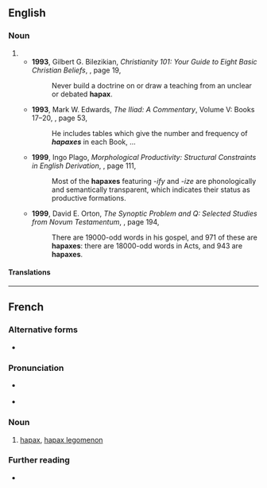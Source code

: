 ==English==

===Noun===
{{en-noun|es}}

# {{ellipsis of|hapax legomenon|lang=en}}
#* '''1993''', Gilbert G. Bilezikian, ''Christianity 101: Your Guide to Eight Basic Christian Beliefs'', {{ISBN|0310577012}}, page 19,
#*: Never build a doctrine on or draw a teaching from an unclear or debated '''hapax'''.
#* '''1993''', Mark W. Edwards, ''The Iliad: A Commentary'', Volume V: Books 17–20, {{ISBN|0521312086}}, page 53,
#*: He includes tables which give the number and frequency of '''''hapaxes''''' in each Book, ...
#* '''1999''', Ingo Plago, ''Morphological Productivity: Structural Constraints in English Derivation'', {{ISBN|3110158337}}, page 111,
#*: Most of the '''hapaxes''' featuring ''-ify'' and ''-ize'' are phonologically and semantically transparent, which indicates their status as productive formations.
#* '''1999''', David E. Orton, ''The Synoptic Problem and Q: Selected Studies from Novum Testamentum'', {{ISBN|9004113401}}, page 194,
#*: There are 19000-odd words in his gospel, and 971 of these are '''hapaxes''': there are 18000-odd words in Acts, and 943 are '''hapaxes'''.

====Translations====
{{trans-see|hapax legomenon}}

----

==French==

===Alternative forms===
* {{l|fr|apax}} {{qualifier|rare}}

===Pronunciation===
* {{fr-muteh}} {{fr-IPA|hapaxe}}
* {{rhymes|aks|lang=fr}}

===Noun===
{{fr-noun|m|hapax}}

# {{lb|fr|linguistics|lexicography}} [[#English|hapax]], [[hapax legomenon]]

===Further reading===
* {{R:TLFi}}